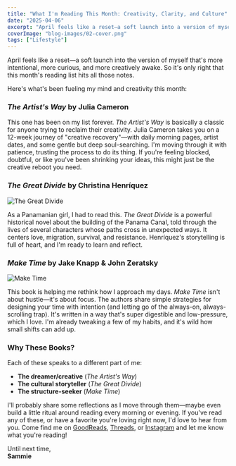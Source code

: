 ```yaml
---
title: "What I'm Reading This Month: Creativity, Clarity, and Culture"
date: "2025-04-06"
excerpt: "April feels like a reset—a soft launch into a version of myself that's more intentional, curious, and creatively awake. So it's only right that this month's reading list reflects that."
coverImage: "blog-images/02-cover.png"
tags: ["Lifestyle"]
---
```



April feels like a reset—a soft launch into the version of myself that's more intentional, more curious, and more creatively awake. So it's only right that this month's reading list hits all those notes.

Here's what's been fueling my mind and creativity this month:

<h3 className="mt-0.5"><i>The Artist's Way</i> by Julia Cameron</h3>

This one has been on my list forever. *The Artist's Way* is basically a classic for anyone trying to reclaim their creativity. Julia Cameron takes you on a 12-week journey of "creative recovery"—with daily morning pages, artist dates, and some gentle but deep soul-searching. I'm moving through it with patience, trusting the process to do its thing. If you're feeling blocked, doubtful, or like you've been shrinking your ideas, this might just be the creative reboot you need.

<h3 className="mt-0.5"><i>The Great Divide</i> by Christina Henríquez</h3>

<div className="great-divide-grid">
  <Image
    src="/blog-images/02/TheGreatDivide.jpg"
    alt="The Great Divide"
    width={120}
    height={180}
    style={{ width: '100%', height: 'auto' }}
  />
  <p className="text-black font-extralight m-0">
    As a Panamanian girl, I had to read this. <i>The Great Divide</i> is a powerful historical novel about the building of the Panama Canal, told through the lives of several characters whose paths cross in unexpected ways. It centers love, migration, survival, and resistance. Henríquez's storytelling is full of heart, and I'm ready to learn and reflect.
  </p>
</div>

<h3 className="mt-0.5"><i>Make Time</i> by Jake Knapp & John Zeratsky</h3>

<div className="make-time-grid">
  <Image
    src="/blog-images/02/MakeTime.jpg"
    alt="Make Time"
    width={120}
    height={180}
    style={{ width: '100%', height: 'auto' }}
  />
  <p className="text-black font-extralight m-0">
    This book is helping me rethink how I approach my days. <i>Make Time</i> isn't about hustle—it's about focus. The authors share simple strategies for designing your time with intention (and letting go of the always-on, always-scrolling trap). It's written in a way that's super digestible and low-pressure, which I love. I'm already tweaking a few of my habits, and it's wild how small shifts can add up.
  </p>
</div>

<h3 className="mt-0.5">Why These Books?</h3>

Each of these speaks to a different part of me:

- **The dreamer/creative** (<i>The Artist's Way</i>)
- **The cultural storyteller** (<i>The Great Divide</i>)
- **The structure-seeker** (<i>Make Time</i>)

I'll probably share some reflections as I move through them—maybe even build a little ritual around reading every morning or evening. If you've read any of these, or have a favorite you're loving right now, I'd love to hear from you. Come find me on [GoodReads](https://www.goodreads.com/user/show/183397302-samantha), [Threads](https://www.threads.net/@aka.jimena), or [Instagram](https://www.instagram.com/aka.jimena/) and let me know what you're reading!

Until next time,  
**Sammie**